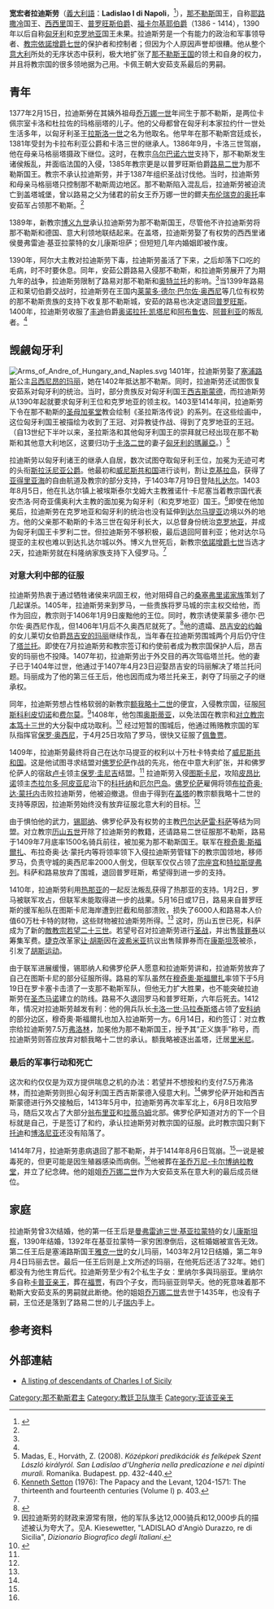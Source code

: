 {{Infobox royalty
| name           =拉迪斯勞
| image           = MonumentoLadislaoNapoli - Ladislao a cavallo.jpg
| caption        =矗立在他的墓碑上的拉迪斯劳的马术雕像
| succession     =[[那不勒斯國王|那不勒斯國王]]
| reign          =1386年2月14日 - 1414年8月6日
| coronation     =1390年5月29日<br />[[盖塔|盖塔]]，经由安杰洛·阿恰约利二世
| predecessor    =[[卡洛三世_(那不勒斯)|卡洛三世]]
| successor      =[[喬萬娜二世|喬萬娜二世]]
| spouse         =[[康斯坦萨·基亚拉蒙特|康斯坦萨·基亚拉蒙特]]<br />[[吕西尼昂的玛丽，那不勒斯王后|吕西尼昂的玛丽]](Marie of Lusignan, Queen of Naples)<br />[[昂吉安的玛丽|昂吉安的玛丽]](Mary of Enghien)
| issue =[[里纳尔多，卡普亚亲王|里纳尔多，卡普亚亲王]](Reynold, Prince of Capua)<br>[[杜拉佐的玛丽亚|杜拉佐的玛丽亚]]
| house          =[[安茹-西西里王朝|安茹-西西里王朝]]
| father         =[[卡洛三世_(那不勒斯)|卡洛三世]]
| mother         =[[杜拉佐的玛格丽塔|杜拉佐的玛格丽塔]]
| birth_date  =1377年2月15日 
| birth_place = 那不勒斯王国那不勒斯
| death_date  =1414年8月6日
| death_place = 那不勒斯王国那不勒斯
| burial_place = 圣乔万尼-卡尔博纳拉教堂
|}}
'''宽宏者拉迪斯劳'''（[[義大利語|義大利語]]：'''Ladislao I di Napoli'''，{{bd|1377年|2月15日|1414年|8月6日|catIdx=L}}<ref name=LadisTrecc>{{cite web|last=Kiesewetter|first=A.|title=LADISLAO d'Angiò Durazzo, re di Sicilia|url=http://www.treccani.it/enciclopedia/ladislao-d-angio-durazzo-re-di-sicilia_(Dizionario-Biografico)/|work=Dizionario Enciclopedico degli Italiani|publisher=Enciclopedia Italiana|access-date=21 May 2011|archive-date=2020-01-30|archive-url=https://web.archive.org/web/20200130162841/http://www.treccani.it/enciclopedia/ladislao-d-angio-durazzo-re-di-sicilia_(Dizionario-Biografico)|dead-url=no}}</ref>），[[那不勒斯王國|那不勒斯]]国王，自称[[耶路撒冷王國|耶路撒冷]]国王、[[西西里王国|西西里]]国王、[[普罗旺斯伯爵|普罗旺斯伯爵]]、[[福卡尔基耶伯爵|福卡尔基耶伯爵]]（1386 - 1414），1390年以后自称[[匈牙利|匈牙利]]和[[克罗地亚|克罗地亚]]国王未果。拉迪斯劳是一个有能力的政治和军事领导者、[[教宗|教宗]][[依諾增爵七世|依諾增爵七世]]的保护者和控制者；但因为个人原因声誉却很糟。他从整个[[意大利|意大利]]所处的无序状态中获利，极大地扩张了[[那不勒斯王国|那不勒斯王国]]的领土和自身的权力，并且将教宗国的很多领地据为己用。卡佩王朝大安茹支系最后的男嗣。

== 青年 ==
1377年2月15日，拉迪斯勞在其姨外祖母[[乔万娜一世|乔万娜一世]]年间生于那不勒斯，是两位卡佩宗室卡洛和杜拉佐的玛格丽塔的儿子。他的父母都曾在匈牙利本家拉约什一世处生活多年，以匈牙利圣王[[拉斯洛一世|拉斯洛一世]]之名为他取名。他早年在那不勒斯宫廷成长，1381年受封为卡拉布利亚公爵和卡洛三世的继承人。1386年9月，卡洛三世驾崩，他在母亲马格丽塔摄政下继位。这时，在教宗[[乌尔巴诺六世|乌尔巴诺六世]]支持下，那不勒斯发生诸侯叛乱，并面临法国的入侵，1385年教宗更是以普罗旺斯伯爵[[路易二世_(安茹)|路易二世]]为那不勒斯国王。教宗不承认拉迪斯劳，并于1387年组织圣战讨伐他。当时，拉迪斯劳和母亲马格丽塔只控制那不勒斯周边地区。那不勒斯陷入混乱后，拉迪斯劳被迫流亡到盖塔城堡，曾以路易之父为储君的前女王乔万娜一世的鳏夫[[布伦瑞克的奥托|布伦瑞克的奥托]]率安茹军占领那不勒斯。<ref name=LadisTrecc/>

1389年，新教宗[[博义九世|博义九世]]承认拉迪斯劳为那不勒斯国王，尽管他不许拉迪斯劳将那不勒斯和德国、意大利领地联结起来。在盖塔，拉迪斯劳娶了有权势的西西里诸侯曼弗雷迪·基亚拉蒙特的女儿康斯坦萨；但短短几年内婚姻即被作废。

1390年，阿尔大主教对拉迪斯劳下毒，拉迪斯劳虽活了下来，之后却落下口吃的毛病，时不时要休息。同年，安茹公爵路易入侵那不勒斯，和拉迪斯劳展开了为期九年的战争，拉迪斯劳限制了路易对那不勒斯和[[奥特兰托|奥特兰托]]的影响。<ref name=LadisTrecc/>当1399年路易正和莱切伯爵交战时，拉迪斯劳在王国内[[莱蒙多·德尔·巴尔佐·奥西尼|莱蒙多·德尔·巴尔佐·奥西尼]]等几位有权势的那不勒斯贵族的支持下收复那不勒斯城，安茹的路易也决定退回[[普罗旺斯|普罗旺斯]]。1400年，拉迪斯劳收服了[[丰迪|丰迪]]伯爵[[奥诺拉托·凯塔尼|奥诺拉托·凯塔尼]]和[[阿布鲁佐|阿布鲁佐]]、[[阿普利亚|阿普利亚]]的叛乱者。<ref name=LadisTrecc/>


== 觊觎匈牙利 ==
[[File:Arms_of_Andre_of_Hungary_and_Naples.svg|thumb]]
1401年，拉迪斯劳娶了[[塞浦路斯|塞浦路斯]]公主[[吕西尼昂的玛丽|吕西尼昂的玛丽]]，她在1402年抵达那不勒斯。同时，拉迪斯劳还试图恢复安茹系对匈牙利的统治。当时，部分贵族反对匈牙利国王[[卢森堡的西格蒙德|西吉斯蒙德]]，而拉迪斯劳从1390年起就要求匈牙利王位和克罗地亚的领主权。1403至1414年间，拉迪斯劳下令在那不勒斯的[[圣母加冕堂_(那不勒斯)|圣母加冕堂]]教会绘制《圣拉斯洛传说》的系列。在这些绘画中，这位匈牙利国王被描绘为收到了王冠、对异教徒作战、得到了克罗地亚的王冠。（自13世纪下半叶以来，圣拉斯洛和其他匈牙利国王的崇拜就已经出现在那不勒斯和其他意大利地区，这要归功于[[卡洛二世_(那不勒斯)|卡洛二世]]的妻子[[匈牙利的瑪麗亞_(1257-1323)|匈牙利的瑪麗亞]]。）<ref>Madas, E., Horváth, Z. (2008). ''Középkori predikációk és felképek Szent László királyról. San Ladislao d'Ungheria nella predicazione e nei dipinti murali.'' Romanika. Budapest. pp. 432-440.</ref>

拉迪斯劳以匈牙利诸王的继承人自居，数次试图夺取匈牙利王位，加冕为无迹可考的头衔[[斯拉沃尼亚公爵|斯拉沃尼亚公爵]]。他最初和[[威尼斯共和国|威尼斯共和国]]进行谈判，割让[[克基拉岛|克基拉岛]]，获得了[[亚得里亚海|亚得里亚海]]的自由航道及教宗的部分支持，于1403年7月19日登陆[[扎达尔|扎达尔]]。1403年8月5日，他在扎达尔镇上被埃斯泰尔戈姆大主教雅诺什·卡尼塞当着教宗国代表安杰洛·阿奇亚儒奥利大主教的面加冕为匈牙利（和克罗地亚）国王。<ref>[[Kenneth_Setton|Kenneth Setton]] (1976): The Papacy and the Levant, 1204-1571: The thirteenth and fourteenth centuries (Volume I) p. 403.</ref>即使在他加冕后，拉迪斯劳在克罗地亚和匈牙利的统治也没有延伸到[[达尔马提亚|达尔马提亚]]边境以外的地方。他的父亲那不勒斯的卡洛三世在匈牙利长大，以总督身份统治[[克罗地亚|克罗地亚]]，并成为匈牙利国王卡罗利二世。但拉迪斯劳不够积极，最后退回阿普利亚；他对达尔马提亚的主权也难以到达扎达尔城以外。博义九世死后，新教宗[[依諾增爵七世|依諾增爵七世]]当选才2天，拉迪斯劳就在科隆纳家族支持下入侵罗马。<ref name=LadisTrecc/>

=== 对意大利中部的征服 ===
拉迪斯劳热衷于通过牺牲诸侯来巩固王权，他对阻碍自己的[[桑塞弗里诺家族|桑塞弗里诺家族]]策划了几起谋杀。1405年，拉迪斯劳来到罗马，一些贵族将罗马城的宗主权交给他，而作为回应，教宗则于1406年1月9日废黜他的王位。同时，教宗诱使莱蒙多·德尔·巴尔佐·奥西尼作乱，但1406年1月后不久奥西尼就死了。<ref>{{cite encyclopedia |url=http://www.treccani.it/enciclopedia/orsini-del-balzo-raimondo_(Dizionario-Biografico)/ |title=ORSINI DEL BALZO, Raimondo |first=Kristjan |last=Toomaspoeg |encyclopedia=Dizionario Biografico degli Italiani |language=it |volume=79 |year=2013 |access-date=2019-12-19 |archive-date=2020-08-08 |archive-url=https://web.archive.org/web/20200808123225/http://www.treccani.it/enciclopedia/orsini-del-balzo-raimondo_(Dizionario-Biografico) |dead-url=no }}</ref>他的遗孀、[[昂吉安的约翰|昂吉安的约翰]]的女儿莱切女伯爵[[昂吉安的玛丽|昂吉安的玛丽]]继续作乱，当年春在拉迪斯劳围城两个月后仍守住了[[塔兰托|塔兰托]]。即使在7月拉迪斯劳和教宗签订和约使前者成为教宗国保护人后，昂吉安的玛丽也不投降。1407年初，拉迪斯劳出于外交目的再次驾临塔兰托。他的妻子已于1404年过世，他通过于1407年4月23日迎娶昂吉安的玛丽解决了塔兰托问题。玛丽成为了他的第三任王后，他也因而成为塔兰托亲王，剥夺了玛丽之子的继承权。

同年，拉迪斯劳想占性格软弱的新教宗[[额我略十二世|额我略十二世]]的便宜，入侵教宗国，征服[[阿斯科利皮切诺|阿斯科利皮切诺]]和[[费尔莫|费尔莫]]。<ref>因拉迪斯劳的财政来源常有限，他的军队多达12,000骑兵和12,000步兵的描述被认为夸大了。见A. Kiesewetter, "LADISLAO d'Angiò Durazzo, re di Sicilia", ''Dizionario Biografico degli Italiani''.</ref>1408年，他包围[[奥斯蒂亚|奥斯蒂亚]]，以免法国在教宗和[[对立教宗|对立教宗]][[本笃十三世|本笃十三世]]的大分裂中成功取利。<ref name="cronologia.leonardo.it">{{Cite web |url=http://cronologia.leonardo.it/storia/aa1405a.htm |title="Da Papa Bonifacio IX a Papa Martino V", Cronologia d'Italia |access-date=2010-10-15 |archive-date=2009-01-25 |archive-url=https://web.archive.org/web/20090125044849/http://cronologia.leonardo.it/storia/aa1405a.htm |dead-url=no }}</ref> 经过短暂的围城后，他通过贿赂教宗国的军队指挥官[[保罗·奥西尼|保罗·奥西尼]]，于4月25日攻陷了罗马，很快又征服了[[佩鲁贾|佩鲁贾]]。

1409年，拉迪斯劳最终将自己在达尔马提亚的权利以十万杜卡特卖给了[[威尼斯共和国|威尼斯共和国]]。这是他试图寻求结盟对[[佛罗伦萨|佛罗伦萨]]作战的先兆，他在中意大利扩张，并和佛罗伦萨人的宿敌[[卢卡|卢卡]]领主[[保罗·圭尼吉|保罗·圭尼吉]]结盟。<ref name=LadisTrecc/> 拉迪斯劳入侵[[图斯卡尼|图斯卡尼]]，攻陷[[皮昂比诺|皮昂比诺]]领主[[杰拉尔多·阿皮亚尼|杰拉尔多·阿皮亚尼]]治下的[[科托纳|科托纳]]和[[厄尔巴岛|厄尔巴岛]]。[[佛罗伦萨|佛罗伦萨]]雇佣将领[[布拉奇奥·达·蒙托内|布拉奇奥·达·蒙托内]]击败拉迪斯劳，他被迫撤退。但由于得到在[[盖塔|盖塔]]的教宗额我略十二世的支持等原因，拉迪斯劳始终没有放弃征服北意大利的目标。<ref name=LadisTrecc/>

由于惧怕他的武力，[[锡耶纳|锡耶纳]]、佛罗伦萨及有权势的主教[[巴尔达萨雷·科萨|巴尔达萨雷·科萨]]等结为同盟。对立教宗[[历山五世_(对立教宗)|历山五世]]开除了拉迪斯劳的教籍，还请路易二世征服那不勒斯，路易于1409年7月底率1500名骑兵前往，被加冕为那不勒斯国王。联军在[[穆奇奧·斯福爾扎|穆奇奧·斯福爾扎]]、布拉奇奥·达·蒙托内等将领率领下入侵拉迪斯劳管辖下的教宗国领地，移师罗马，负责守城的奥西尼率2000人倒戈，但联军仅仅占领了[[宗座宫|宗座宫]]和[[特拉斯提弗列|特拉斯提弗列]]。科萨和路易放弃了围城，退回普罗旺斯，希望得到进一步的支持。

1410年，拉迪斯劳利用[[热那亚|热那亚]]的一起反法叛乱获得了热那亚的支持。1月2日，罗马被联军攻占，但联军未能取得进一步的战果。5月16日或17日，路易来自普罗旺斯的援军船队在图斯卡尼海岸遭到拦截和局部溃败，损失了6000人和路易本人价值60万杜卡特的财物，这些财物被拉迪斯劳所得。<ref name=LadisTrecc/> 这时，历山五世已死，科萨成为了新的[[对立教宗|敵教宗]][[若望二十三世_(對立教宗)|若望二十三世]]。若望号召对拉迪斯劳进行[[宗教战争|圣战]]，并出售[[赎罪券|赎罪券]]以筹集军费。[[捷克|捷克]]改革家[[让·胡斯|让·胡斯]]因在[[波希米亚|波希米亚]]抗议出售赎罪券而在[[康斯坦茨|康斯坦茨]]被杀，引发了[[胡斯运动|胡斯运动]]。

由于联军进展缓慢，锡耶纳人和佛罗伦萨人愿意和拉迪斯劳讲和，拉迪斯劳放弃了自己在图斯卡尼的部分征服所得。路易的军队虽然在[[穆奇奧·斯福爾扎|穆奇奧·斯福爾扎]]率领下于5月19日在罗卡塞卡击溃了一支那不勒斯军队，但他无力扩大胜果，也不能突破拉迪斯劳在[[圣杰马诺|圣杰马诺]]建立的防线。路易不久退回罗马和普罗旺斯，六年后死去。1412年，情况对拉迪斯劳越发有利：他的佣兵队长[[卡洛一世·马拉泰斯塔|卡洛一世·马拉泰斯塔]]占领了[[安科纳|安科纳]]的部分边区，穆奇奧·斯福爾扎也加入拉迪斯劳一方。6月14日，和约签订：对立教宗给拉迪斯劳7.5万[[弗洛林|弗洛林]]，加冕他为那不勒斯国王，授予其“正义旗手”称号，而拉迪斯劳则答应放弃对额我略十二世的承认。额我略被逐出盖塔，迁居[[里米尼|里米尼]]。

=== 最后的军事行动和死亡 ===
这次和约仅仅是为双方提供喘息之机的办法：若望并不想按和约支付7.5万弗洛林，而拉迪斯劳则担心匈牙利国王西吉斯蒙德入侵意大利。<ref name=LadisTrecc/>佛罗伦萨开始和西吉斯蒙德进行外交接触后，1413年5月中，拉迪斯劳再次率军北上，6月8日攻陷罗马，随后又攻占了大部分[[翁布里亚|翁布里亚]]和[[拉蒂乌姆|拉蒂乌姆]]北部。佛罗伦萨知道对方的下一个目标就是自己，于是签订了和约，承认拉迪斯劳对教宗国的征服。此时教宗国只剩下[[托迪|托迪]]和[[博洛尼亚|博洛尼亚]]还没有陷落了。

1414年7月，拉迪斯劳患病退回了那不勒斯，并于1414年8月6日驾崩。<ref name="cronologia.leonardo.it"/>一说是被毒死的，但更可能是因生殖器感染而病倒。<ref name=LadisTrecc/>他被葬在[[圣乔万尼-卡尔博纳拉教堂|圣乔万尼-卡尔博纳拉教堂]]，并立了纪念碑。他的姐姐[[乔万娜二世|乔万娜二世]]作为大安茹支系在意大利的最后成员继位。

== 家庭 ==
拉迪斯劳曾3次结婚，他的第一任王后是[[曼弗雷迪三世·基亚拉蒙特|曼弗雷迪三世·基亚拉蒙特]]的女儿[[康斯坦察·基亚拉蒙特|康斯坦察]]，1390年结婚，1392年在基亚拉蒙特一家穷困潦倒后，这桩婚姻被宣告无效。第二任王后是塞浦路斯国王[[雅克一世|雅克一世]]的女儿玛丽，1403年2月12日结婚，第二年9月4日玛丽去世。最后一任王后则是上文所述的玛丽，在他死后还活了32年。她们都没有为他生育后代。拉迪斯劳至少有2个私生子女：里纳尔多與玛丽亚。里纳尔多自称[[卡普亚亲王|卡普亚亲王]]，葬在[[福贾|福贾]]，有四个子女，而玛丽亚则早夭。他的死意味着那不勒斯大安茹支系的男嗣就此断绝。他的姐姐[[乔万娜二世|乔万娜二世]]去世于1435年，也没有子嗣，王位还是落到了路易二世的儿子[[瑞内一世|瑞内]]手上。

== 参考资料 ==
{{reflist}}

== 外部連結 ==
*[http://genealogy.euweb.cz/capet/capet19.html#LoN A listing of descendants of Charles I of Sicily] {{WebCite|url=https://www.webcitation.org/5w9n3LBvb?url=http://genealogy.euweb.cz/capet/capet19.html#LoN |date=20110131214517 |dateformat=iso }}

{{start}}
{{S-hou|[[安茹王朝|安茹-杜拉佐王朝]]|1377年|2月15日|1414年|8月6日|[[卡佩王朝|卡佩王朝]]}}
{{s-break}}
{{S-reg}}
{{s-bef|before=[[查理三世_(那不勒斯)|查理三世]]}}
{{s-ttl|title=[[那不勒斯王国|那不勒斯国王]]|years=1386–1389}}
{{s-aft|after=[[路易二世_(安茹)|路易吉二世]]}}
{{s-bef|before=[[路易二世_(安茹)|路易吉二世]]}}
{{s-ttl|title=那不勒斯国王|years=1399–1414}}
{{s-aft|after=[[乔万娜二世|乔万娜二世]]}}
{{s-bef|before=[[莱蒙多·德尔·巴尔佐·奥西尼|莱蒙多]]}}
{{s-ttl|title=[[塔兰托公国|塔兰托亲王]]|years=1406–1414}}
{{s-aft|after=[[拉马切伯爵贾科莫二世|贾科莫]]}}
{{S-bef|before=[[昂吉安的玛丽|玛丽]]}}
{{s-ttl|title=[[莱切伯爵|莱切伯爵]]|years=1406-1414<br>与[[昂吉安的玛丽|玛丽]]共治}}
{{s-aft|after=[[昂吉安的玛丽|玛丽]]}}
{{end box}}
{{那不勒斯王国国王}}
{{亚该亚亲王}}
{{Authority control}}
[[Category:那不勒斯君主|Category:那不勒斯君主]]
[[Category:教廷卫队旗手|Category:教廷卫队旗手]]
[[Category:亚该亚亲王|Category:亚该亚亲王]]
